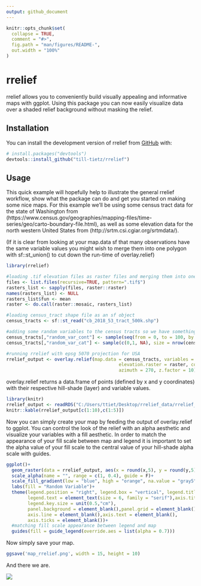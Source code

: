 ```yaml
---
output: github_document
---
```


<!-- README.md is generated from README.Rmd. Please edit that file -->

```r
knitr::opts_chunk$set(
  collapse = TRUE,
  comment = "#>",
  fig.path = "man/figures/README-",
  out.width = "100%"
)
```

# rrelief

<!-- badges: start -->
<!-- badges: end -->

rrelief allows you to conveniently build visually appealing and informative maps with ggplot.
Using this package you can now easily visualize data over a shaded relief background without 
masking the relief.

## Installation

You can install the development version of rrelief from [GitHub](https://github.com/) with:

``` r
# install.packages("devtools")
devtools::install_github("till-tietz/rrelief")
```
## Usage

This quick example will hopefully help to illustrate the general rrelief workflow, show what the package can do 
and get you started on making some nice maps. 
For this example we'll be using some census tract data for the state of Washington from (https://www.census.gov/geographies/mapping-files/time-series/geo/carto-boundary-file.html),
as well as some elevation data for the north western United States from 
(http://srtm.csi.cgiar.org/srtmdata/).

(If it is clear from looking at your map.data sf that many observations have the same variable values you might wish to merge them into one polygon
with sf::st_union() to cut down the run-time of overlay.relief)


```r
library(rrelief)

#loading .tif elevation files as raster files and merging them into one raster 
files <- list.files(recursive=TRUE, pattern=".tif$")
rasters_list <- sapply(files, raster::raster)
names(rasters_list) <- NULL
rasters_list$fun <- mean
raster <- do.call(raster::mosaic, rasters_list)

#loading census_tract shape file as an sf object
census_tracts <- sf::st_read("cb_2018_53_tract_500k.shp")

#adding some random variables to the census tracts so we have something to map
census_tracts[,"random_var_cont"] <- sample(seq(from = 0, to = 100, by = 0.01), size = nrow(census_tracts), replace = TRUE)
census_tracts[,"random_var_cat"] <- sample(c(0,1, NA), size = nrow(census_tracts), replace = TRUE)

#running rrelief with epsg 5070 projection for USA 
rrelief_output <- overlay.relief(map.data = census_tracts, variables = c("random_var_cont", "random_var_cat"),
                                          elevation.raster = raster, coordinate.system = 5070, altitude = 45,
                                          azimuth = 270, z.factor = 10)

```

overlay.relief returns a data.frame of points (defined by x and y coordinates) with their respective hill-shade (layer) and variable values. 

```r
library(knitr)
rrelief_output <- readRDS("C:/Users/ttiet/Desktop/rrelief_data/rrelief_test_out.rds")
knitr::kable(rrelief_output[c(1:10),c(1:5)])
```

Now you can simply create your map by feeding the output of overlay.relief to ggplot. 
You can control the look of the relief with an alpha aesthetic and visualize your variables with a fill aesthetic.
In order to match the appearance of your fill scale between map and legend it is important to set the alpha value of your fill scale
to the central value of your hill-shade alpha scale with guides. 

```r
ggplot()+
  geom_raster(data = rrelief_output, aes(x = round(x,5), y = round(y,5), alpha = layer, fill = random_var_cont),interpolate = TRUE)+
  scale_alpha(name = "", range = c(1, 0.4), guide = F)+
  scale_fill_gradient(low = "blue", high = "orange", na.value = "gray5")+
  labs(fill = "Random Variable")+
  theme(legend.position = "right", legend.box = "vertical", legend.title = element_text(size = 6, family = "serif"), 
        legend.text = element_text(size = 6, family = "serif"),axis.title = element_blank(),
        legend.key.size = unit(0.5,"cm"),
        panel.background = element_blank(),panel.grid = element_blank(),
        axis.line = element_blank(),axis.text = element_blank(),
        axis.ticks = element_blank())+
  #matching fill scale appearance between legend and map
  guides(fill = guide_legend(override.aes = list(alpha = 0.7)))
```

Now simply save your map. 

```r
ggsave('map_rrelief.png', width = 15, height = 10)
```

And there we are.

![](C:/Users/ttiet/Desktop/rrelief_data/map_test_new_1.png)
